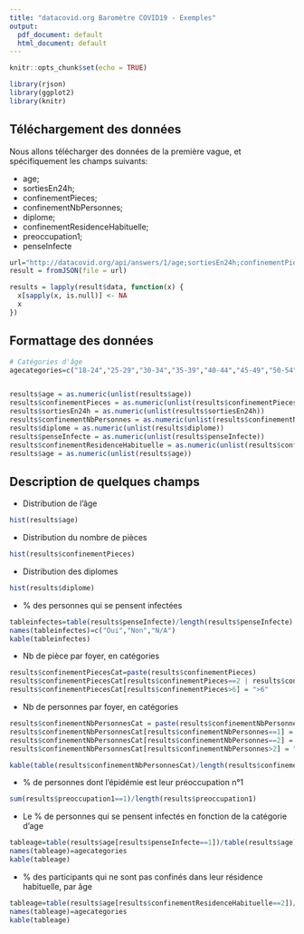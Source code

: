 ```yaml
---
title: "datacovid.org Baromètre COVID19 - Exemples"
output:
  pdf_document: default
  html_document: default
---
```


```r
knitr::opts_chunk$set(echo = TRUE)
```

```r
library(rjson)
library(ggplot2)
library(knitr)
```

## Téléchargement des données

Nous allons télécharger des données de la première vague, et spécifiquement les champs suivants:

- age;
- sortiesEn24h;
- confinementPieces;
- confinementNbPersonnes;
- diplome;
- confinementResidenceHabituelle;
- preoccupation1;
- penseInfecte

```r
url="http://datacovid.org/api/answers/1/age;sortiesEn24h;confinementPieces;confinementNbPersonnes;diplome;confinementResidenceHabituelle;preoccupation1;penseInfecte"
result = fromJSON(file = url)

results = lapply(result$data, function(x) {
  x[sapply(x, is.null)] <- NA
  x
})
```

## Formattage des données

```r
# Catégories d'âge
agecategories=c("18-24","25-29","30-34","35-39","40-44","45-49","50-54","55-59","60-64",">=65")


results$age = as.numeric(unlist(results$age))
results$confinementPieces = as.numeric(unlist(results$confinementPieces))
results$sortiesEn24h = as.numeric(unlist(results$sortiesEn24h))
results$confinementNbPersonnes = as.numeric(unlist(results$confinementNbPersonnes))
results$diplome = as.numeric(unlist(results$diplome))
results$penseInfecte = as.numeric(unlist(results$penseInfecte))
results$confinementResidenceHabituelle = as.numeric(unlist(results$confinementResidenceHabituelle))
results$age = as.numeric(unlist(results$age))
```

## Description de quelques champs


- Distribution de l'âge
```r
hist(results$age)
```

- Distribution du nombre de pièces
```r
hist(results$confinementPieces)
```
- Distribution des diplomes
```r
hist(results$diplome)
```

- % des personnes qui se pensent infectées
```r
tableinfectes=table(results$penseInfecte)/length(results$penseInfecte)
names(tableinfectes)=c("Oui","Non","N/A")
kable(tableinfectes)
```

- Nb de pièce par foyer, en catégories
```r
results$confinementPiecesCat=paste(results$confinementPieces)
results$confinementPiecesCat[results$confinementPieces==2 | results$confinementPieces==3] = "2-3"
results$confinementPiecesCat[results$confinementPieces>6] = ">6"
```

- Nb de personnes par foyer, en catégories
```r
results$confinementNbPersonnesCat = paste(results$confinementNbPersonnes)
results$confinementNbPersonnesCat[results$confinementNbPersonnes==1] = "Seul" 
results$confinementNbPersonnesCat[results$confinementNbPersonnes==2] = "Deux" 
results$confinementNbPersonnesCat[results$confinementNbPersonnes>2] = "Plusieurs" 

kable(table(results$confinementNbPersonnesCat)/length(results$confinementNbPersonnesCat))
```

- % de personnes dont l'épidémie est leur préoccupation n°1
```r
sum(results$preoccupation1==1)/length(results$preoccupation1)
```

- Le % de personnes qui se pensent infectés en fonction de la catégorie d'age
```r
tableage=table(results$age[results$penseInfecte==1])/table(results$age)
names(tableage)=agecategories
kable(tableage)
```

- % des participants qui ne sont pas confinés dans leur résidence habituelle, par âge

```r
tableage=table(results$age[results$confinementResidenceHabituelle==2])/table(table(results$age))
names(tableage)=agecategories
kable(tableage)
```